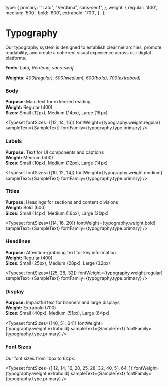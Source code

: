 
<Meta title="Docs/Styleguide/Typography" />

  type: {
    primary: '"Lato", "Verdana", sans-serif',
  },
 weight: {
    regular: '400',
    medium: '500',
    bold: '600',
    extrabold: '700',
  },
};


# Typography

Our typography system is designed to establish clear hierarchies, promote readability, and create a coherent visual experience across our digital platforms.

**Fonts**: *Lato, Verdana, sans-serif*

**Weights:** *400(regular), 500(medium), 600(bold), 700(extrabold)*

### Body
**Purpose:** Main text for extended reading  
**Weight:** Regular (400)  
**Sizes:** Small (12px), Medium (14px), Large (16px)  

<Typeset
  fontSizes={[12, 14, 16]}
  fontWeight={typography.weight.regular}
  sampleText={SampleText}
  fontFamily={typography.type.primary}
/>


### Labels
**Purpose:** Text for UI components and captions  
**Weight:** Medium (500)  
**Sizes:** Small (10px), Medium (12px), Large (14px)  

<Typeset
  fontSizes={[10, 12, 14]}
  fontWeight={typography.weight.medium}
  sampleText={SampleText}
  fontFamily={typography.type.primary}
/>


### Titles
**Purpose:** Headings for sections and content divisions  
**Weight:** Bold (600)   
**Sizes:** Small (14px), Medium (16px), Large (20px)  

<Typeset
  fontSizes={[14, 16, 20]}
  fontWeight={typography.weight.bold}
  sampleText={SampleText}
  fontFamily={typography.type.primary}
/>


### Headlines
**Purpose:** Attention-grabbing text for key information  
**Weight:** Regular (400)   
**Sizes:** Small (25px), Medium (28px), Large (32px)   

<Typeset
  fontSizes={[25, 28, 32]}
  fontWeight={typography.weight.regular}
  sampleText={SampleText}
  fontFamily={typography.type.primary}
/>


### Display
**Purpose:** Impactful text for banners and large displays  
**Weight:** Extrabold (700)  
**Sizes:** Small (40px), Medium (51px), Large (64px)  

<Typeset
  fontSizes={[40, 51, 64]}
  fontWeight={typography.weight.extrabold}
  sampleText={SampleText}
  fontFamily={typography.type.primary}
/>


### Font Sizes
Our font sizes from 10px to 64px.

<Typeset
  fontSizes={[
    12,
    14,
    16,
    20,
    25,
    28,
    32,
    40,
    51,
    64,
  ]}
  fontWeight={typography.weight.extrabold}
  sampleText={SampleText}
  fontFamily={typography.type.primary}
/>

